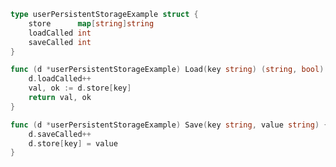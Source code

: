 ```go
type userPersistentStorageExample struct {
	store      map[string]string
	loadCalled int
	saveCalled int
}

func (d *userPersistentStorageExample) Load(key string) (string, bool) {
	d.loadCalled++
	val, ok := d.store[key]
	return val, ok
}

func (d *userPersistentStorageExample) Save(key string, value string) {
	d.saveCalled++
	d.store[key] = value
}
```